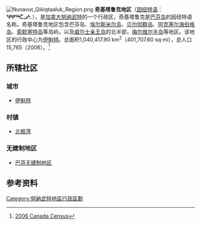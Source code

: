 [[File:Nunavut_Qikiqtaaluk_Region.png|thumb]]
'''奇基塔鲁克地区'''（[[因纽特语|因纽特语]]：'''ᕿᑭᖅᑖᓗᒃ'''、{{lang-en|Qikiqtaaluk Region}}），是[[加拿大|加拿大]][[努纳武特|努纳武特]]的一个行政区，奇基塔鲁克是[[巴芬岛|巴芬岛]]的因纽特语名称。奇基塔鲁克地区包含巴芬岛、[[埃尔斯米尔岛|埃尔斯米尔岛]]、[[贝尔彻群岛|贝尔彻群岛]]、[[阿克塞尔海伯格岛|阿克塞尔海伯格岛]]、[[索默塞特岛|索默塞特岛]]等岛屿，以及[[威尔士亲王岛_(加拿大北极群岛)|威尔士亲王岛]]的北半部，[[梅尔维尔半岛|梅尔维尔半岛]]等地区。该地区的行政中心为[[伊魁特|伊魁特]]。总面积1,040,417.90 km<sup>2</sup>（401,707.60 sq mi），总人口15,765（2006）。<ref name="2006 Canada Census">[http://www12.statcan.ca/english/census06/data/profiles/community/Details/Page.cfm?Lang=E&Geo1=CD&Code1=6204&Geo2=PR&Code2=62&Data=Count&SearchText=Baffin&SearchType=Begins&SearchPR=01&B1=All&Custom= 2006 Canada Census]</ref>

== 所辖社区 ==
=== 城市 ===
* [[伊魁特|伊魁特]]

=== 村镇 ===
* [[北极湾|北极湾]]

=== 无建制地区 ===
* [[巴芬无建制地区|巴芬无建制地区]]

== 参考资料 ==
{{reflist}}
{{努纳武特行政区划}}
{{DEFAULTSORT:Qikiqtaaluk}}
[[Category:努納武特地區行政區劃|Category:努納武特地區行政區劃]]